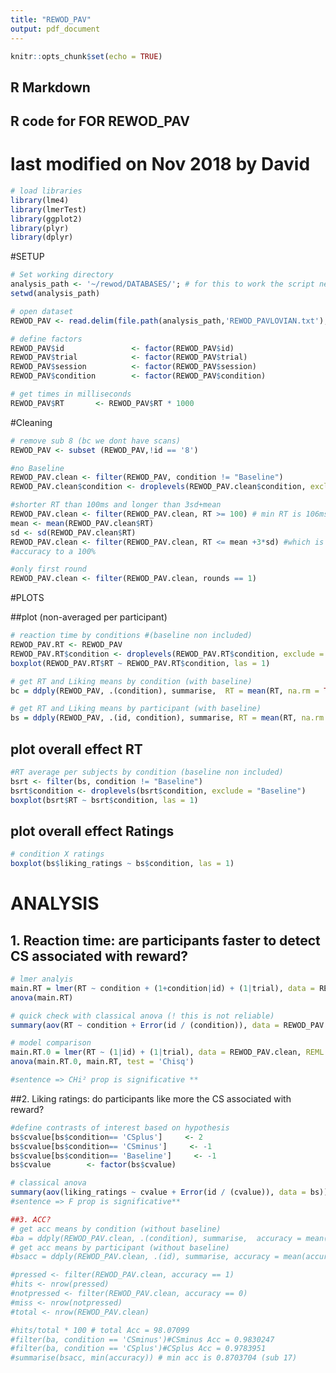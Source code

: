 ```yaml
---
title: "REWOD_PAV"
output: pdf_document
---
```


```r
knitr::opts_chunk$set(echo = TRUE)
```

## R Markdown
## R code for FOR REWOD_PAV
# last modified on Nov 2018 by David

```r

# load libraries
library(lme4)
library(lmerTest)
library(ggplot2)
library(plyr)
library(dplyr)
```

#SETUP
```r
# Set working directory
analysis_path <- '~/rewod/DATABASES/'; # for this to work the script needs to be sourced
setwd(analysis_path)

# open dataset
REWOD_PAV <- read.delim(file.path(analysis_path,'REWOD_PAVLOVIAN.txt'), header = T, sep ='') # read in dataset

# define factors
REWOD_PAV$id               <- factor(REWOD_PAV$id)
REWOD_PAV$trial            <- factor(REWOD_PAV$trial)
REWOD_PAV$session          <- factor(REWOD_PAV$session)
REWOD_PAV$condition        <- factor(REWOD_PAV$condition)

# get times in milliseconds 
REWOD_PAV$RT       <- REWOD_PAV$RT * 1000
```

#Cleaning
```r
# remove sub 8 (bc we dont have scans)
REWOD_PAV <- subset (REWOD_PAV,!id == '8') 

#no Baseline
REWOD_PAV.clean <- filter(REWOD_PAV, condition != "Baseline")
REWOD_PAV.clean$condition <- droplevels(REWOD_PAV.clean$condition, exclude = "Baseline")

#shorter RT than 100ms and longer than 3sd+mean
REWOD_PAV.clean <- filter(REWOD_PAV.clean, RT >= 100) # min RT is 106ms
mean <- mean(REWOD_PAV.clean$RT)
sd <- sd(REWOD_PAV.clean$RT)
REWOD_PAV.clean <- filter(REWOD_PAV.clean, RT <= mean +3*sd) #which is 854.4ms
#accuracy to a 100%

#only first round
REWOD_PAV.clean <- filter(REWOD_PAV.clean, rounds == 1)
```


#PLOTS 

##plot (non-averaged per participant) 
```r
# reaction time by conditions #(baseline non included)
REWOD_PAV.RT <- REWOD_PAV
REWOD_PAV.RT$condition <- droplevels(REWOD_PAV.RT$condition, exclude = "Baseline")
boxplot(REWOD_PAV.RT$RT ~ REWOD_PAV.RT$condition, las = 1)

# get RT and Liking means by condition (with baseline)
bc = ddply(REWOD_PAV, .(condition), summarise,  RT = mean(RT, na.rm = TRUE), liking_ratings = mean(liking_ratings, na.rm = TRUE)) 

# get RT and Liking means by participant (with baseline)
bs = ddply(REWOD_PAV, .(id, condition), summarise, RT = mean(RT, na.rm = TRUE),  liking_ratings = mean(liking_ratings, na.rm = TRUE))
```

## plot overall effect RT##
```r
#RT average per subjects by condition (baseline non included)
bsrt <- filter(bs, condition != "Baseline")
bsrt$condition <- droplevels(bsrt$condition, exclude = "Baseline")
boxplot(bsrt$RT ~ bsrt$condition, las = 1)
```

## plot overall effect Ratings
```r
# condition X ratings
boxplot(bs$liking_ratings ~ bs$condition, las = 1)
```

# ANALYSIS


## 1. Reaction time: are participants faster to detect CS associated with reward? 
```r
# lmer analyis 
main.RT = lmer(RT ~ condition + (1+condition|id) + (1|trial), data = REWOD_PAV.clean, REML = FALSE)
anova(main.RT)

# quick check with classical anova (! this is not reliable)
summary(aov(RT ~ condition + Error(id / (condition)), data = REWOD_PAV.clean))

# model comparison
main.RT.0 = lmer(RT ~ (1|id) + (1|trial), data = REWOD_PAV.clean, REML = FALSE)
anova(main.RT.0, main.RT, test = 'Chisq')

#sentence => CHi² prop is significative **
```

##2. Liking ratings: do participants like more the CS associated with reward? 
```r
#define contrasts of interest based on hypothesis 
bs$cvalue[bs$condition== 'CSplus']     <- 2
bs$cvalue[bs$condition== 'CSminus']     <- -1
bs$cvalue[bs$condition== 'Baseline']     <- -1
bs$cvalue        <- factor(bs$cvalue)

# classical anova 
summary(aov(liking_ratings ~ cvalue + Error(id / (cvalue)), data = bs))
#sentence => F prop is significative**

```

```r
##3. ACC?
# get acc means by condition (without baseline)
#ba = ddply(REWOD_PAV.clean, .(condition), summarise,  accuracy = mean(accuracy, na.rm = TRUE))
# get acc means by participant (without baseline)
#bsacc = ddply(REWOD_PAV.clean, .(id), summarise, accuracy = mean(accuracy, na.rm = TRUE))

#pressed <- filter(REWOD_PAV.clean, accuracy == 1)
#hits <- nrow(pressed)
#notpressed <- filter(REWOD_PAV.clean, accuracy == 0)
#miss <- nrow(notpressed)
#total <- nrow(REWOD_PAV.clean)

#hits/total * 100 # total Acc = 98.07099
#filter(ba, condition == 'CSminus')#CSminus Acc = 0.9830247
#filter(ba, condition == 'CSplus')#CSplus Acc = 0.9783951
#summarise(bsacc, min(accuracy)) # min acc is 0.8703704 (sub 17)
```